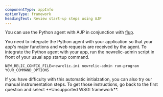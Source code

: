 ```yaml
---
componentType: appInfo
optionType: framework
headingText: Review start-up steps using AJP
---
```


You can use the Python agent with AJP in conjunction with [flup](https://pypi.python.org/pypi/flup).

You need to integrate the Python agent with your application so that your app's major functions and web requests are received by the agent. To integrate the Python agent with your app, run the newrelic-admin script in front of your usual app startup command.

```
NEW_RELIC_CONFIG_FILE=newrelic.ini newrelic-admin run-program YOUR_COMMAND_OPTIONS
```

<Callout variant="tip">
  If you have difficulty with this automatic initialzation, you can also try our manual instrumentation steps. To get those instructions, go back to the first question and select **Unsupported WSGI framework**.
</Callout>